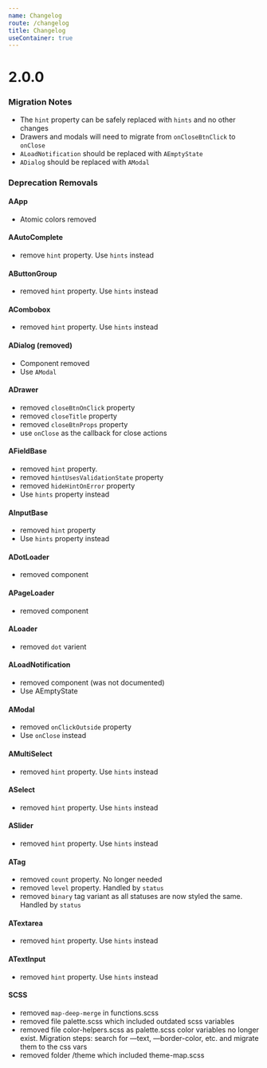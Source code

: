 ```yaml
---
name: Changelog
route: /changelog
title: Changelog
useContainer: true
---
```


# 2.0.0

### Migration Notes

- The `hint` property can be safely replaced with `hints` and no other changes
- Drawers and modals will need to migrate from `onCloseBtnClick` to `onClose`
- `ALoadNotification` should be replaced with `AEmptyState`
- `ADialog` should be replaced with `AModal`

### Deprecation Removals

#### AApp

- Atomic colors removed

#### AAutoComplete

- remove `hint` property. Use `hints` instead

#### AButtonGroup

- removed `hint` property. Use `hints` instead

#### ACombobox

- removed `hint` property. Use `hints` instead

#### ADialog (removed)

- Component removed
- Use `AModal`

#### ADrawer

- removed `closeBtnOnClick` property
- removed `closeTitle` property
- removed `closeBtnProps` property
- use `onClose` as the callback for close actions

#### AFieldBase

- removed `hint` property.
- removed `hintUsesValidationState` property
- removed `hideHintOnError` property
- Use `hints` property instead

#### AInputBase

- removed `hint` property
- Use `hints` property instead

#### ADotLoader

- removed component

#### APageLoader

- removed component

#### ALoader

- removed `dot` varient

#### ALoadNotification

- removed component (was not documented)
- Use AEmptyState

#### AModal

- removed `onClickOutside` property
- Use `onClose` instead

#### AMultiSelect

- removed `hint` property. Use `hints` instead

#### ASelect

- removed `hint` property. Use `hints` instead

#### ASlider

- removed `hint` property. Use `hints` instead

#### ATag

- removed `count` property. No longer needed
- removed `level` property. Handled by `status`
- removed `binary` tag variant as all statuses are now styled the same. Handled by `status`

#### ATextarea

- removed `hint` property. Use `hints` instead

#### ATextInput

- removed `hint` property. Use `hints` instead

#### SCSS

- removed `map-deep-merge` in functions.scss
- removed file palette.scss which included outdated scss variables
- removed file color-helpers.scss as palette.scss color variables no longer exist.
  Migration steps: search for —text, —border-color, etc. and migrate them to the css vars
- removed folder /theme which included theme-map.scss
